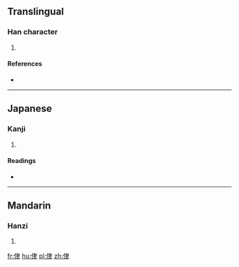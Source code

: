 ==Translingual==

===Han character===
{{Han char|rn=9|rad=人|as=06|sn=8|four=|canj=人中手 (OLQ)|ids=⿰[[亻]][[聿]]}}

# {{defn|Han|sort=人06}}

====References====
* {{Han ref|kx=0102.070|dkj=00596|hdz=10154.060|uh=4F93|ud=20371}}

----

==Japanese==

===Kanji===
{{ja-kanji|grade=|rs=人06}}

# {{defn|lang=ja|sort=人06}}

====Readings====
* {{ja-readings|on=[[ろつ]] (rotsu), [[ろち]] (rochi)|kun=[[きいさま]] (kiisama)}}

----

==Mandarin==

===Hanzi===
{{cmn-hanzi|pin=[[lù]] ([[lu4]])|wg=lu<sup>4</sup>}}

# {{defn|lang=cmn|sort=人06}}

[[fr:侓]]
[[hu:侓]]
[[pl:侓]]
[[zh:侓]]